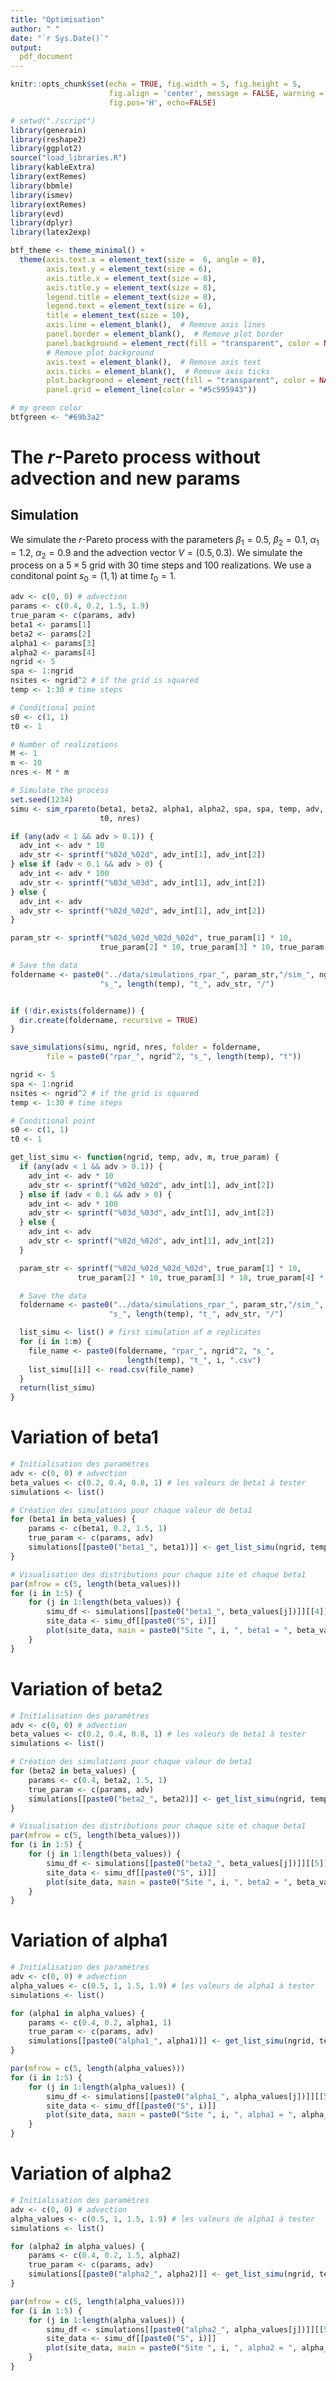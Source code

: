```yaml
---
title: "Optimisation"
author: " "
date: "`r Sys.Date()`" 
output:
  pdf_document
---
```


```r
knitr::opts_chunk$set(echo = TRUE, fig.width = 5, fig.height = 5,
                      fig.align = 'center', message = FALSE, warning = FALSE,
                      fig.pos='H', echo=FALSE)

```


```r
# setwd("./script")
library(generain)
library(reshape2)
library(ggplot2)
source("load_libraries.R")
library(kableExtra)
library(extRemes)
library(bbmle)
library(ismev)
library(extRemes)
library(evd)
library(dplyr)
library(latex2exp)

btf_theme <- theme_minimal() +
  theme(axis.text.x = element_text(size =  6, angle = 0),
        axis.text.y = element_text(size = 6),
        axis.title.x = element_text(size = 8),
        axis.title.y = element_text(size = 8),
        legend.title = element_text(size = 8),
        legend.text = element_text(size = 6),
        title = element_text(size = 10),
        axis.line = element_blank(),  # Remove axis lines
        panel.border = element_blank(),  # Remove plot border
        panel.background = element_rect(fill = "transparent", color = NA),
        # Remove plot background
        axis.text = element_blank(),  # Remove axis text
        axis.ticks = element_blank(),  # Remove axis ticks
        plot.background = element_rect(fill = "transparent", color = NA),
        panel.grid = element_line(color = "#5c595943"))

# my green color
btfgreen <- "#69b3a2"
```


# The $r$-Pareto process without advection and new params

## Simulation

We simulate the $r$-Pareto process with the parameters $\beta_1 = 0.5$,
$\beta_2 = 0.1$, $\alpha_1 = 1.2$, $\alpha_2 = 0.9$ and the advection vector
$V = (0.5, 0.3)$. We simulate the process on a $5 \times 5$ grid with
$30$ time steps and $100$ realizations. We use a conditonal point $s_0 = (1, 1)$ at
time $t_0 = 1$.

```r
adv <- c(0, 0) # advection
params <- c(0.4, 0.2, 1.5, 1.9)
true_param <- c(params, adv)
beta1 <- params[1]
beta2 <- params[2]
alpha1 <- params[3]
alpha2 <- params[4]
ngrid <- 5
spa <- 1:ngrid
nsites <- ngrid^2 # if the grid is squared
temp <- 1:30 # time steps

# Conditional point
s0 <- c(1, 1)
t0 <- 1

# Number of realizations
M <- 1
m <- 10
nres <- M * m

# Simulate the process
set.seed(1234)
simu <- sim_rpareto(beta1, beta2, alpha1, alpha2, spa, spa, temp, adv, s0,
                    t0, nres)

if (any(adv < 1 && adv > 0.1)) {
  adv_int <- adv * 10
  adv_str <- sprintf("%02d_%02d", adv_int[1], adv_int[2])
} else if (adv < 0.1 && adv > 0) {
  adv_int <- adv * 100
  adv_str <- sprintf("%03d_%03d", adv_int[1], adv_int[2])
} else {
  adv_int <- adv
  adv_str <- sprintf("%02d_%02d", adv_int[1], adv_int[2])
}

param_str <- sprintf("%02d_%02d_%02d_%02d", true_param[1] * 10,
                    true_param[2] * 10, true_param[3] * 10, true_param[4] * 10)

# Save the data
foldername <- paste0("../data/simulations_rpar_", param_str,"/sim_", ngrid^2, 
                    "s_", length(temp), "t_", adv_str, "/")


if (!dir.exists(foldername)) {
  dir.create(foldername, recursive = TRUE)
}

save_simulations(simu, ngrid, nres, folder = foldername,
        file = paste0("rpar_", ngrid^2, "s_", length(temp), "t"))
```


```r
ngrid <- 5
spa <- 1:ngrid
nsites <- ngrid^2 # if the grid is squared
temp <- 1:30 # time steps

# Conditional point
s0 <- c(1, 1)
t0 <- 1

get_list_simu <- function(ngrid, temp, adv, m, true_param) {
  if (any(adv < 1 && adv > 0.1)) {
    adv_int <- adv * 10
    adv_str <- sprintf("%02d_%02d", adv_int[1], adv_int[2])
  } else if (adv < 0.1 && adv > 0) {
    adv_int <- adv * 100
    adv_str <- sprintf("%03d_%03d", adv_int[1], adv_int[2])
  } else {
    adv_int <- adv
    adv_str <- sprintf("%02d_%02d", adv_int[1], adv_int[2])
  }

  param_str <- sprintf("%02d_%02d_%02d_%02d", true_param[1] * 10,
               true_param[2] * 10, true_param[3] * 10, true_param[4] * 10)

  # Save the data
  foldername <- paste0("../data/simulations_rpar_", param_str,"/sim_", ngrid^2,
                      "s_", length(temp), "t_", adv_str, "/")

  list_simu <- list() # first simulation of m replicates
  for (i in 1:m) {
    file_name <- paste0(foldername, "rpar_", ngrid^2, "s_",
                          length(temp), "t_", i, ".csv")
    list_simu[[i]] <- read.csv(file_name)
  }
  return(list_simu)
}

```

# Variation of beta1

```r
# Initialisation des paramètres
adv <- c(0, 0) # advection
beta_values <- c(0.2, 0.4, 0.8, 1) # les valeurs de beta1 à tester
simulations <- list()

# Création des simulations pour chaque valeur de beta1
for (beta1 in beta_values) {
    params <- c(beta1, 0.2, 1.5, 1)
    true_param <- c(params, adv)
    simulations[[paste0("beta1_", beta1)]] <- get_list_simu(ngrid, temp, adv, m, true_param)
}

# Visualisation des distributions pour chaque site et chaque beta1
par(mfrow = c(5, length(beta_values)))
for (i in 1:5) {
    for (j in 1:length(beta_values)) {
        simu_df <- simulations[[paste0("beta1_", beta_values[j])]][[4]]
        site_data <- simu_df[[paste0("S", i)]]
        plot(site_data, main = paste0("Site ", i, ", beta1 = ", beta_values[j]), xlab = "Value")
    }
}
```

# Variation of beta2

```r
# Initialisation des paramètres
adv <- c(0, 0) # advection
beta_values <- c(0.2, 0.4, 0.8, 1) # les valeurs de beta1 à tester
simulations <- list()

# Création des simulations pour chaque valeur de beta1
for (beta2 in beta_values) {
    params <- c(0.4, beta2, 1.5, 1)
    true_param <- c(params, adv)
    simulations[[paste0("beta2_", beta2)]] <- get_list_simu(ngrid, temp, adv, m, true_param)
}

# Visualisation des distributions pour chaque site et chaque beta1
par(mfrow = c(5, length(beta_values)))
for (i in 1:5) {
    for (j in 1:length(beta_values)) {
        simu_df <- simulations[[paste0("beta2_", beta_values[j])]][[5]]
        site_data <- simu_df[[paste0("S", i)]]
        plot(site_data, main = paste0("Site ", i, ", beta2 = ", beta_values[j]), xlab = "Value")
    }
}
```

# Variation of alpha1

```r
# Initialisation des paramètres
adv <- c(0, 0) # advection
alpha_values <- c(0.5, 1, 1.5, 1.9) # les valeurs de alpha1 à tester
simulations <- list()

for (alpha1 in alpha_values) {
    params <- c(0.4, 0.2, alpha1, 1)
    true_param <- c(params, adv)
    simulations[[paste0("alpha1_", alpha1)]] <- get_list_simu(ngrid, temp, adv, m, true_param)
}

par(mfrow = c(5, length(alpha_values)))
for (i in 1:5) {
    for (j in 1:length(alpha_values)) {
        simu_df <- simulations[[paste0("alpha1_", alpha_values[j])]][[5]]
        site_data <- simu_df[[paste0("S", i)]]
        plot(site_data, main = paste0("Site ", i, ", alpha1 = ", alpha_values[j]), xlab = "Value")
    }
}
```

# Variation of alpha2

```r
# Initialisation des paramètres
adv <- c(0, 0) # advection
alpha_values <- c(0.5, 1, 1.5, 1.9) # les valeurs de alpha1 à tester
simulations <- list()

for (alpha2 in alpha_values) {
    params <- c(0.4, 0.2, 1.5, alpha2)
    true_param <- c(params, adv)
    simulations[[paste0("alpha2_", alpha2)]] <- get_list_simu(ngrid, temp, adv, m, true_param)
}

par(mfrow = c(5, length(alpha_values)))
for (i in 1:5) {
    for (j in 1:length(alpha_values)) {
        simu_df <- simulations[[paste0("alpha2_", alpha_values[j])]][[5]]
        site_data <- simu_df[[paste0("S", i)]]
        plot(site_data, main = paste0("Site ", i, ", alpha2 = ", alpha_values[j]), xlab = "Value")
    }
}
```